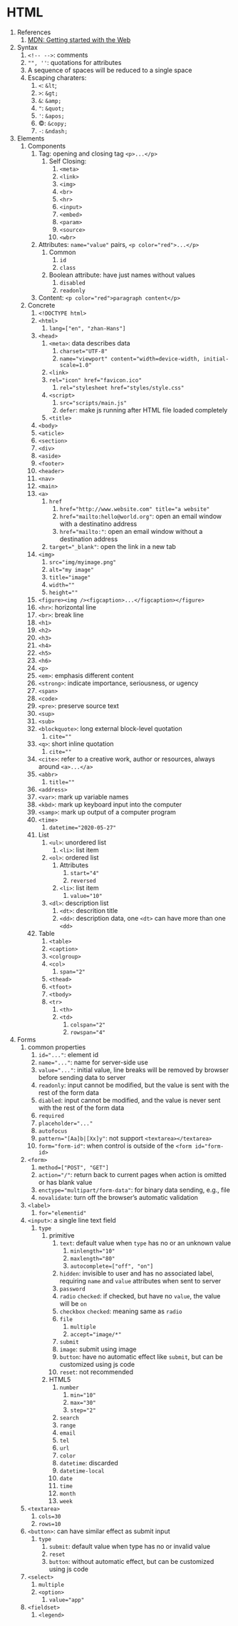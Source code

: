 # HTML

1. References
    1. [MDN: Getting started with the Web](https://developer.mozilla.org/en-US/docs/Learn/Getting_started_with_the_web)
2. Syntax
    1. `<!-- -->`: comments
    2. `"", ''`: quotations for attributes
    3. A sequence of spaces will be reduced to a single space
    4. Escaping charaters:
        1. `<`: `&lt`;
        2. `>`: `&gt;`
        3. `&`: `&amp;`
        4. `"`: `&quot;`
        5. `'`: `&apos;`
        6. &copy;: `&copy;`
        7. `-`: `&ndash;`
3. Elements
    1. Components
        1. Tag: opening and closing tag  `<p>...</p>`
            1.  Self Closing:
                1. `<meta>`
                2. `<link>`
                3. `<img>`
                4. `<br>`
                5. `<hr>`
                6. `<input>` 
                7. `<embed>`
                8. `<param>`
                9.  `<source>`
                10. `<wbr>`
        2. Attributes: `name="value"` pairs, `<p color="red">...</p>`
            1. Common
                1. `id`
                2. `class`
            2. Boolean attribute: have just names without values
                1. `disabled`
                2. `readonly`
        3. Content: `<p color="red">paragraph content</p>`
    2. Concrete
        1. `<!DOCTYPE html>`
        2. `<html>`
            1. `lang=["en", "zhan-Hans"]` 
        3. `<head>`
            1. `<meta>`: data describes data
                1. `charset="UTF-8"`
                2. `name="viewport" content="width=device-width, initial-scale=1.0"` 
            2. `<link>`
             1. `rel="icon" href="favicon.ico"` 
                1. `rel="stylesheet href="styles/style.css"`
            3. `<script>`
                1. `src="scripts/main.js"`   
                2. `defer`: make js running after HTML file loaded completely
            4. `<title>`
        4. `<body>`
        5. `<aticle>`
        6. `<section>`
        7. `<div>`
        8. `<aside>`
        9. `<footer>`
        10. `<header>`
        11. `<nav>`
        12. `<main>`
        13. `<a>`
            1. `href`
                1. `href="http://www.website.com" title="a website"`
                2. `href="mailto:hello@world.org"`: open an email window with a destinatino address
                3. `href="mailto:"`: open an email window without a destination address
            2.  `target="_blank"`: open the link in a new tab
        14. `<img>`
            1. `src="img/myimage.png"`  
            2.  `alt="my image"`
            3.  `title="image"`
            4.  `width=""` 
            5.  `height=""`
        15. `<figure><img /><figcaption>...</figcaption></figure>`
        16. `<hr>`: horizontal line
        17. `<br>`: break line
        18. `<h1>`
        19. `<h2>`
        20. `<h3>`
        21. `<h4>`
        22. `<h5>`
        23. `<h6>`
        24. `<p>`
        25. `<em>`: emphasis different content
        26. `<strong>`: indicate importance, seriousness, or ugency
        27. `<span>`
        28. `<code>`
        29. `<pre>`: preserve source text
        30. `<sup>`
        31. `<sub>`
        32. `<blockquote>`: long external block-level quotation 
            1.  `cite=""`
        33. `<q>`: short inline quotation
            1. `cite=""`
        34. `<cite>`: refer to a creative work, author or resources, always around `<a>...</a>`
        35. `<abbr>`
            1. `title=""` 
        36. `<address>`
        37. `<var>`: mark up variable names
        38. `<kbd>`: mark up keyboard input into the computer
        39. `<samp>`: mark up output of a computer program
        40. `<time>`
            1.  `datetime="2020-05-27"`
        41. List
            1. `<ul>`: unordered list
                1. `<li>`: list item
            2.  `<ol>`: ordered list
                1. Attributes
                    1. `start="4"`
                    2. `reversed` 
                2. `<li>`: list item
                    1. `value="10"`
            3. `<dl>`: description list
                1. `<dt>`: descrition title
                2. `<dd>`: description data, one `<dt>` can have more than one `<dd>`
        42. Table
            1. `<table>`
            2. `<caption>`
            3. `<colgroup>` 
            4. `<col>`
                1. `span="2"` 
            5.  `<thead>`
            6.  `<tfoot>`
            7.  `<tbody>`
            8.  `<tr>`
                1. `<th>`
                2. `<td>`
                    1. `colspan="2"`
                    2. `rowspan="4"`
4. Forms
    1. common properties
        1. `id="..."`: element id
        2. `name="..."`: name for server-side use
        3. `value="..."`: initial value, line breaks will be removed by browser before sending data to server
        4. `readonly`: input cannot be modified, but the value is sent with the rest of the form data
        5. `diabled`: input cannot be modified, and the value is never sent with the rest of the form data
        6. `required`
        7. `placeholder="..."`
        8. `autofocus`
        9. `pattern="[Aa]b|[Xx]y"`: not support `<textarea></textarea>`
        10. `form="form-id"`: when control is outside of the `<form id="form-id>`
    2. `<form>`
        1. `method=["POST", "GET"]`
        2. `action="/"`: return back to current pages when action is omitted or has blank value
        3. `enctype="multipart/form-data"`: for binary data sending, e.g., file
        4. `novalidate`: turn off the browser's automatic validation
    3. `<label>`
        1. `for="elementid"`
    4. `<input>`: a single line text field
        1. `type`
            1. primitive
                1. `text`: default value when `type` has no or an unknown value
                    1. `minlength="10"`
                    2. `maxlength="80"`
                    3. `autocomplete=["off", "on"]`
                2. `hidden`: invisible to user and has no associated label, requiring `name` and `value` attributes when sent to server
                3. `password`
                4. `radio`
                    `checked`: if checked, but have no `value`, the value will be `on`
                5. `checkbox`
                    `checked`: meaning same as `radio`
                6. `file`
                    1. `multiple`
                    2. `accept="image/*"`
                7. `submit`
                8. `image`: submit using image
                9.  `button`: have no automatic effect like `submit`, but can be customized using js code
                10. `reset`: not recommended
            2. HTML5
                1. `number`
                    1. `min="10"`
                    2. `max="30"`
                    3. `step="2"` 
                2. `search`
                3. `range`
                4. `email`
                5. `tel`
                6. `url`
                7. `color`
                8. `datetime`: discarded
                9. `datetime-local`
                10. `date`
                11. `time`
                12. `month`
                13. `week`
    5. `<textarea>`
        1. `cols=30`
        2. `rows=10`
    6. `<button>`: can have similar effect as submit input
        1. `type`
            1. `submit`: default value when type has no or invalid value
            2. `reset`
            3. `button`: without automatic effect, but can be customized using js code
    7. `<select>`
        1. `multiple`
        2. `<option>`
            1. `value="app"`
    8. `<fieldset>`
        1. `<legend>`
